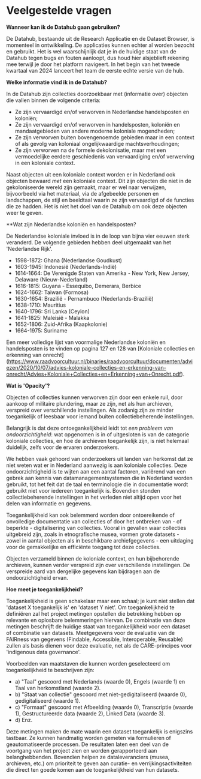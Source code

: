 # Veelgestelde vragen

**Wanneer kan ik de Datahub gaan gebruiken?**

De Datahub, bestaande uit de Research Applicatie en de Dataset Browser, is momenteel in ontwikkeling. De applicaties kunnen echter al worden bezocht en gebruikt. Het is wel waarschijnlijk dat je in de huidige staat van de Datahub tegen bugs en fouten aanloopt, dus houd hier alsjeblieft rekening mee terwijl je door het platform navigeert. In het begin van het tweede kwartaal van 2024 lanceert het team de eerste echte versie van de hub.

**Welke informatie vind ik in de Datahub?**

In de Datahub zijn collecties doorzoekbaar met (informatie over) objecten die vallen binnen de volgende criteria:

- Ze zijn vervaardigd en/of verworven in Nederlandse handelsposten en koloniën;  
- Ze zijn vervaardigd en/of verworven in handelsposten, koloniën en mandaatgebieden van andere moderne koloniale mogendheden;  
- Ze zijn verworven buiten bovengenoemde gebieden maar in een context of als gevolg van koloniaal ongelijkwaardige machtsverhoudingen;  
- Ze zijn verworven na de formele dekolonisatie, maar met een vermoedelijke eerdere geschiedenis van vervaardiging en/of verwerving in een koloniale context.

Naast objecten uit een koloniale context worden er in Nederland ook objecten bewaard *met* een koloniale context. Dit zijn objecten die niet in de gekoloniseerde wereld zijn gemaakt, maar er wel naar verwijzen, bijvoorbeeld via het materiaal, via de afgebeelde personen en landschappen, de stijl en beeldtaal waarin ze zijn vervaardigd of de functies die ze hadden. Het is niet het doel van de Datahub om ook deze objecten weer te geven.

**Wat zijn Nederlandse koloniën en handelsposten?

De Nederlandse koloniale invloed is in de loop van bijna vier eeuwen sterk veranderd. De volgende gebieden hebben deel uitgemaakt van het 'Nederlandse Rijk'.

- 1598-1872: Ghana (Nederlandse Goudkust)
- 1603-1945: Indonesië (Nederlands-Indië)
- 1614-1664: De Verenigde Staten van Amerika - New York, New Jersey, Delaware (Nieuw-Nederland)
- 1616-1815: Guyana - Essequibo, Demerara, Berbice
- 1624-1662: Taiwan (Formosa)
- 1630-1654: Brazilië - Pernambuco (Nederlands-Brazilië)
- 1638-1710: Mauritius
- 1640-1796: Sri Lanka (Ceylon)
- 1641-1825: Maleisië - Malakka
- 1652-1806: Zuid-Afrika (Kaapkolonie)
- 1664-1975: Suriname

Een meer volledige lijst van voormalige Nederlandse koloniën en handelsposten is te vinden op pagina 127 en 128 van [Koloniale collecties en erkenning van onrecht] (https://www.raadvoorcultuur.nl/binaries/raadvoorcultuur/documenten/adviezen/2020/10/07/advies-koloniale-collecties-en-erkenning-van-onrecht/Advies+Koloniale+Collecties+en+Erkenning+van+Onrecht.pdf).

**Wat is 'Opacity'?**

Objecten of collecties kunnen verworven zijn door een enkele ruil, door aankoop of militaire plundering, maar ze zijn, net als hun archieven, verspreid over verschillende instellingen. Als zodanig zijn ze minder toegankelijk of leesbaar voor iemand buiten collectiebeherende instellingen.

Belangrijk is dat deze ontoegankelijkheid leidt tot _een probleem van ondoorzichtigheid_: wat opgenomen is in of uitgesloten is van de categorie koloniale collecties, en hoe de archieven toegankelijk zijn, is niet helemaal duidelijk, zelfs voor de ervaren onderzoekers.

We hebben vaak gehoord van onderzoekers uit landen van herkomst dat ze niet weten wat er in Nederland aanwezig is aan koloniale collecties. Deze ondoorzichtigheid is te wijten aan een aantal factoren, variërend van een gebrek aan kennis van datamanagementsystemen die in Nederland worden gebruikt, tot het feit dat de taal en terminologie die in documentatie wordt gebruikt niet voor iedereen toegankelijk is. Bovendien stonden collectiebeherende instellingen in het verleden niet altijd open voor het delen van informatie en gegevens.

Toegankelijkheid kan ook belemmerd worden door ontoereikende of onvolledige documentatie van collecties of door het ontbreken van - of beperkte - digitalisering van collecties. Vooral in gevallen waar collecties uitgebreid zijn, zoals in etnografische musea, vormen grote datasets - zowel in aantal objecten als in beschikbare archiefgegevens - een uitdaging voor de gemakkelijke en efficiënte toegang tot deze collecties.

Objecten verzameld binnen de koloniale context, en hun bijbehorende archieven, kunnen verder verspreid zijn over verschillende instellingen. De verspreide aard van dergelijke gegevens kan bijdragen aan de ondoorzichtigheid ervan. 

**Hoe meet je toegankelijkheid?**

Toegankelijkheid is geen schakelaar maar een schaal; je kunt niet stellen dat 'dataset X toegankelijk is' en 'dataset Y niet'. Om toegankelijkheid te definiëren zal het project metingen opstellen die betrekking hebben op relevante en oplosbare belemmeringen hiervan. De combinatie van deze metingen beschrijft de huidige staat van toegankelijkheid voor een dataset of combinatie van datasets. Meetgegevens voor de evaluatie van de FAIRness van gegevens (Findable, Accessible, Interoperable, Reusable) zullen als basis dienen voor deze evaluatie, net als de CARE-principes voor 'indigenous data governance'.

Voorbeelden van maatstaven die kunnen worden geselecteerd om toegankelijkheid te beschrijven zijn:

- a) "Taal" gescoord met Nederlands (waarde 0), Engels (waarde 1) en Taal van herkomstland (waarde 2).
- b) "Staat van collectie" gescoord met niet-gedigitaliseerd (waarde 0), gedigitaliseerd (waarde 1).
- c) "Formaat" gescoord met Afbeelding (waarde 0), Transcriptie (waarde 1), Gestructureerde data (waarde 2), Linked Data (waarde 3).
- d) Enz.

Deze metingen maken de mate waarin een dataset toegankelijk is enigszins tastbaar. Ze kunnen handmatig worden gemeten via formulieren of geautomatiseerde processen. De resultaten laten een deel van de voortgang van het project zien en worden gerapporteerd aan belanghebbenden. Bovendien helpen ze dataleveranciers (musea, archieven, etc.) om prioriteit te geven aan curatie- en verrijkingsactiviteiten die direct ten goede komen aan de toegankelijkheid van hun datasets.
